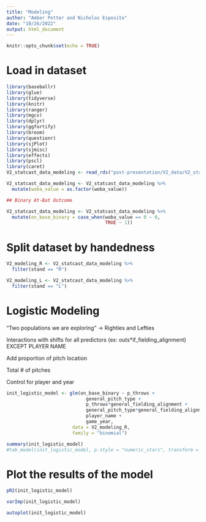 ```yaml
---
title: "Modeling"
author: "Amber Potter and Nicholas Esposito"
date: "10/26/2022"
output: html_document
---
```


```r
knitr::opts_chunk$set(echo = TRUE)
```

# Load in dataset

```r
library(baseballr)
library(glue)
library(tidyverse)
library(knitr)
library(ranger)
library(mgcv)
library(dplyr)
library(ggfortify)
library(broom)
library(questionr)
library(sjPlot)
library(sjmisc)
library(effects)
library(pscl)
library(caret)
V2_statcast_data_modeling <- read_rds("post-presentation/V2_data/V2_statcast_data_modified.rds")

V2_statcast_data_modeling <- V2_statcast_data_modeling %>%
  mutate(woba_value = as.factor(woba_value))

## Binary At-Bat Outcome

V2_statcast_data_modeling <- V2_statcast_data_modeling %>%
  mutate(on_base_binary = case_when(woba_value == 0 ~ 0,
                                    TRUE ~ 1))
```

# Split dataset by handedness

```r
V2_modeling_R <- V2_statcast_data_modeling %>%
  filter(stand == "R") 

V2_modeling_L <- V2_statcast_data_modeling %>%
  filter(stand == "L")
```


# Logistic Modeling

"Two populations we are exploring" -> Righties and Lefties

Interactions with shifts for all predictors (ex: outs*if_fielding_alignment) EXCEPT PLAYER NAME

Add proportion of pitch location

Total # of pitches

Control for player and year


```r
init_logistic_model <- glm(on_base_binary ~ p_throws +
                             general_pitch_type +
                             p_throws*general_fielding_alignment +
                             general_pitch_type*general_fielding_alignment +
                             player_name +
                             game_year, 
                        data = V2_modeling_R, 
                        family = "binomial")

summary(init_logistic_model)
#tab_model(init_logistic_model, p.style = "numeric_stars", transform = NULL, ci_method="wald")
```
# Plot the results of the model

```r
pR2(init_logistic_model)
```

```r
varImp(init_logistic_model)
```
```r
autoplot(init_logistic_model)
```



